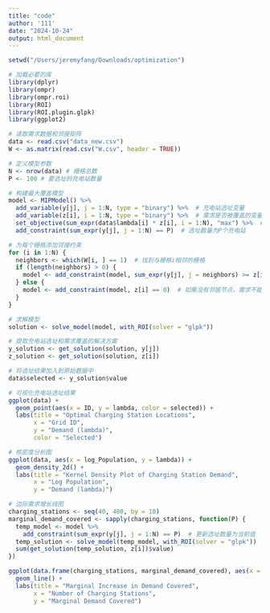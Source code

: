 ```yaml
---
title: "code"
author: '111'
date: "2024-10-24"
output: html_document
---
```


```r
setwd("/Users/jeremyfang/Downloads/optimization")

# 加载必要的库
library(dplyr)
library(ompr)
library(ompr.roi)
library(ROI)
library(ROI.plugin.glpk)
library(ggplot2)

# 读取需求数据和邻接矩阵
data <- read.csv("data_new.csv")
W <- as.matrix(read.csv("W.csv", header = TRUE))

# 定义模型参数
N <- nrow(data) # 栅格总数
P <- 100 # 要选址的充电站数量

# 构建最大覆盖模型
model <- MIPModel() %>%
  add_variable(y[j], j = 1:N, type = "binary") %>%  # 充电站选址变量
  add_variable(z[i], i = 1:N, type = "binary") %>%  # 需求是否被覆盖的变量
  set_objective(sum_expr(data$lambda[i] * z[i], i = 1:N), "max") %>%  # 目标是最大化需求覆盖
  add_constraint(sum_expr(y[j], j = 1:N) == P)  # 选址数量为P个充电站

# 为每个栅格添加邻接约束
for (i in 1:N) {
  neighbors <- which(W[i, ] == 1)  # 找到与栅格i相邻的栅格
  if (length(neighbors) > 0) {
    model <- add_constraint(model, sum_expr(y[j], j = neighbors) >= z[i])  # 如果栅格有相邻节点，则满足需求的条件
  } else {
    model <- add_constraint(model, z[i] == 0)  # 如果没有邻居节点，需求不能被满足
  }
}

# 求解模型
solution <- solve_model(model, with_ROI(solver = "glpk"))

# 提取充电站选址和需求覆盖的解决方案
y_solution <- get_solution(solution, y[j])
z_solution <- get_solution(solution, z[i])

# 将选址结果加入到原始数据中
data$selected <- y_solution$value

# 可视化充电站选址结果
ggplot(data) +
  geom_point(aes(x = ID, y = lambda, color = selected)) +
  labs(title = "Optimal Charging Station Locations",
       x = "Grid ID",
       y = "Demand (lambda)",
       color = "Selected")

# 核密度分析图
ggplot(data, aes(x = log_Population, y = lambda)) +
  geom_density_2d() +
  labs(title = "Kernel Density Plot of Charging Station Demand",
       x = "Log Population",
       y = "Demand (lambda)")

# 边际需求增长线图
charging_stations <- seq(40, 400, by = 10)
marginal_demand_covered <- sapply(charging_stations, function(P) {
  temp_model <- model %>%
    add_constraint(sum_expr(y[j], j = 1:N) == P)  # 更新选址数量为当前值
  temp_solution <- solve_model(temp_model, with_ROI(solver = "glpk"))
  sum(get_solution(temp_solution, z[i])$value)
})

ggplot(data.frame(charging_stations, marginal_demand_covered), aes(x = charging_stations, y = marginal_demand_covered)) +
  geom_line() +
  labs(title = "Marginal Increase in Demand Covered",
       x = "Number of Charging Stations",
       y = "Marginal Demand Covered")

```

